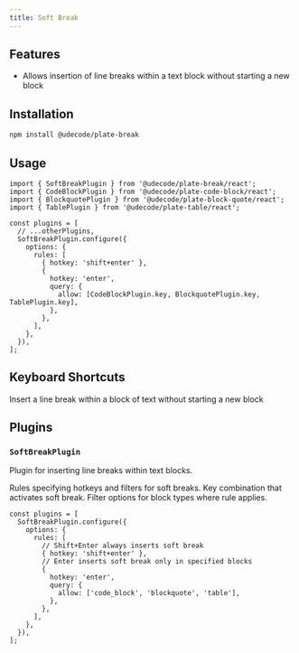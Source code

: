 ```yaml
---
title: Soft Break
---
```


<ComponentPreview name="soft-break-demo" />

<PackageInfo>

## Features

- Allows insertion of line breaks within a text block without starting a new block

</PackageInfo>

## Installation

```bash
npm install @udecode/plate-break
```

## Usage

```tsx
import { SoftBreakPlugin } from '@udecode/plate-break/react';
import { CodeBlockPlugin } from '@udecode/plate-code-block/react';
import { BlockquotePlugin } from '@udecode/plate-block-quote/react';
import { TablePlugin } from '@udecode/plate-table/react';

const plugins = [
  // ...otherPlugins,
  SoftBreakPlugin.configure({
    options: {
      rules: [
        { hotkey: 'shift+enter' },
        {
          hotkey: 'enter',
          query: {
            allow: [CodeBlockPlugin.key, BlockquotePlugin.key, TablePlugin.key],
          },
        },
      ],
    },
  }),
];
```

## Keyboard Shortcuts

<KeyTable>
  <KeyTableItem hotkey="Shift + Enter">
    Insert a line break within a block of text without starting a new block
  </KeyTableItem>
</KeyTable>

## Plugins

### `SoftBreakPlugin`

Plugin for inserting line breaks within text blocks.

<API name="SoftBreakPlugin">
  <APIOptions type="object[]">
    Rules specifying hotkeys and filters for soft breaks.
    <APIItem name="hotkey" type="string">
      Key combination that activates soft break.
    </APIItem>
    <APIItem name="query" type="QueryNodeOptions" optional>
      Filter options for block types where rule applies.
    </APIItem>
  </APIOptions>

```tsx
const plugins = [
  SoftBreakPlugin.configure({
    options: {
      rules: [
        // Shift+Enter always inserts soft break
        { hotkey: 'shift+enter' },
        // Enter inserts soft break only in specified blocks
        {
          hotkey: 'enter',
          query: {
            allow: ['code_block', 'blockquote', 'table'],
          },
        },
      ],
    },
  }),
];
```
</API>